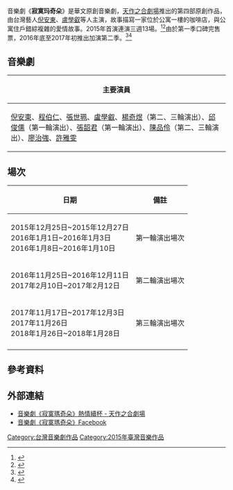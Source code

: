 音樂劇《'''寂寞玛奇朵'''》是華文原創音樂劇，[[天作之合劇場|天作之合劇場]]推出的第四部原創作品，由台灣藝人[[倪安東|倪安東]]、[[盧學叡|盧學叡]]等人主演，故事描寫一家位於公寓一樓的咖啡店，與公寓住戶錯綜複雜的愛情故事。2015年首演連演三週13場。<ref>{{cite news| language =zh| url =https://tw.news.yahoo.com/%E5%AF%82%E5%AF%9E%E7%91%AA%E5%A5%87%E6%9C%B5-%E9%9F%B3%E6%A8%82%E5%8A%87%E6%BA%AB%E6%9A%96%E9%83%BD%E6%9C%83%E4%BA%BA%E5%BF%83-215006685.html| title =《寂寞瑪奇朵》 音樂劇溫暖都會人心| publisher =中國時報| date =2015-08-23| accessdate =2016-04-07| archive-date =2016-04-16| archive-url =https://web.archive.org/web/20160416173647/https://tw.news.yahoo.com/%E5%AF%82%E5%AF%9E%E7%91%AA%E5%A5%87%E6%9C%B5-%E9%9F%B3%E6%A8%82%E5%8A%87%E6%BA%AB%E6%9A%96%E9%83%BD%E6%9C%83%E4%BA%BA%E5%BF%83-215006685.html| dead-url =no}}</ref><ref>{{cite news| language =zh| url =https://tw.news.yahoo.com/%E5%85%A8%E6%96%B0%E9%9F%B3%E6%A8%82%E5%8A%87-%E5%AF%82%E5%AF%9E%E7%91%AA%E5%A5%87%E6%9C%B5-%E6%8E%A8%E5%87%BA%E5%89%B5%E6%84%8F%E5%96%AE%E8%BA%AB%E7%9B%B8%E9%81%87%E6%B4%BB%E5%8B%95-162717919.html| title =全新音樂劇《寂寞瑪奇朵》 推出創意單身相遇活動| publisher =NOWnews| date =2015-05-03| accessdate =2016-04-07| archive-date =2016-04-16| archive-url =https://web.archive.org/web/20160416211526/https://tw.news.yahoo.com/%E5%85%A8%E6%96%B0%E9%9F%B3%E6%A8%82%E5%8A%87-%E5%AF%82%E5%AF%9E%E7%91%AA%E5%A5%87%E6%9C%B5-%E6%8E%A8%E5%87%BA%E5%89%B5%E6%84%8F%E5%96%AE%E8%BA%AB%E7%9B%B8%E9%81%87%E6%B4%BB%E5%8B%95-162717919.html| dead-url =no}}</ref>由於第一季口碑完售票，2016年底至2017年初推出加演第二季。<ref>{{cite news| language =zh| url =http://ent.ltn.com.tw/news/breakingnews/1856286| title =緊擁高顏值人夫 盧學叡曬床照| publisher =自由時報| date =2016-10-14| accessdate =2017-02-15| archive-date =2017-02-15| archive-url =https://web.archive.org/web/20170215212819/http://ent.ltn.com.tw/news/breakingnews/1856286| dead-url =no}}</ref><ref>{{cite news| language =zh| url =http://www.setn.com/News.aspx?NewsID=217251| title =安安大明星／楊奇煜健身有成　網友：想請他當專屬健身教練| publisher =三立新聞網| date =2017-01-17| accessdate =2017-02-15| archive-date =2017-02-16| archive-url =https://web.archive.org/web/20170216043027/http://www.setn.com/News.aspx?NewsID=217251| dead-url =no}}</ref>

==音樂劇==
{| class="wikitable" 
|-
! 主要演員
|-
| [[倪安東|倪安東]]、[[程伯仁|程伯仁]]、[[張世珮|張世珮]]、[[盧學叡|盧學叡]]、[[楊奇煜|楊奇煜]]（第二、三輪演出）、[[邱俊儒|邱俊儒]]（第一輪演出）、[[張韶君|張韶君]]（第一輪演出）、[[陳品伶|陳品伶]]（第二、三輪演出）、[[廖治強|廖治強]]、[[許雅雯|許雅雯]]
|}

== 場次 ==
{| class="wikitable" 
|-
! 日期 || 備註
|-
| 2015年12月25日~2015年12月27日<br/>2016年1月1日~2016年1月3日<br/>2016年1月8日~2016年1月10日 || 第一輪演出場次
|-
| 2016年11月25日~2016年12月11日<br/>2017年2月10日~2017年2月12日 || 第二輪演出場次
|-
| 2017年11月17日~2017年12月3日<br/>2017年11月26日<br/>2018年1月26日~2018年1月28日 || 第三輪演出場次
|-
|}

== 參考資料 ==
{{Reflist}}

==外部連結==
*[https://web.archive.org/web/20170429053636/http://www.perfectmatch.tw/cht/index.php 音樂劇《寂寞瑪奇朵》熱情續杯 - 天作之合劇場]
*[https://www.facebook.com/pages/%E9%9F%B3%E6%A8%82%E5%8A%87%E5%AF%82%E5%AF%9E%E7%91%AA%E5%A5%87%E6%9C%B5/115708715470230 音樂劇《寂寞瑪奇朵》Facebook]

[[Category:台灣音樂劇作品|Category:台灣音樂劇作品]]
[[Category:2015年臺灣音樂作品|Category:2015年臺灣音樂作品]]